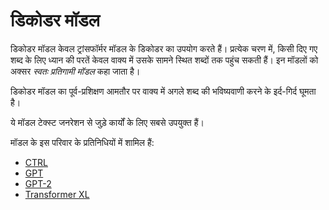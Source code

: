 # डिकोडर मॉडल

<Youtube id="d_ixlCubqQw" />

डिकोडर मॉडल केवल ट्रांसफॉर्मर मॉडल के डिकोडर का उपयोग करते हैं। प्रत्येक चरण में, किसी दिए गए शब्द के लिए ध्यान की परतें केवल वाक्य में उसके सामने स्थित शब्दों तक पहुंच सकती हैं। इन मॉडलों को अक्सर *स्वतः प्रतिगामी मॉडल* कहा जाता है।

डिकोडर मॉडल का पूर्व-प्रशिक्षण आमतौर पर वाक्य में अगले शब्द की भविष्यवाणी करने के इर्द-गिर्द घूमता है।

ये मॉडल टेक्स्ट जनरेशन से जुड़े कार्यों के लिए सबसे उपयुक्त हैं।

मॉडल के इस परिवार के प्रतिनिधियों में शामिल हैं:

- [CTRL](https://huggingface.co/transformers/model_doc/ctrl.html)
- [GPT](https://huggingface.co/transformers/model_doc/gpt.html)
- [GPT-2](https://huggingface.co/transformers/model_doc/gpt2.html)
- [Transformer XL](https://huggingface.co/transformers/model_doc/transfo-xl.html)
